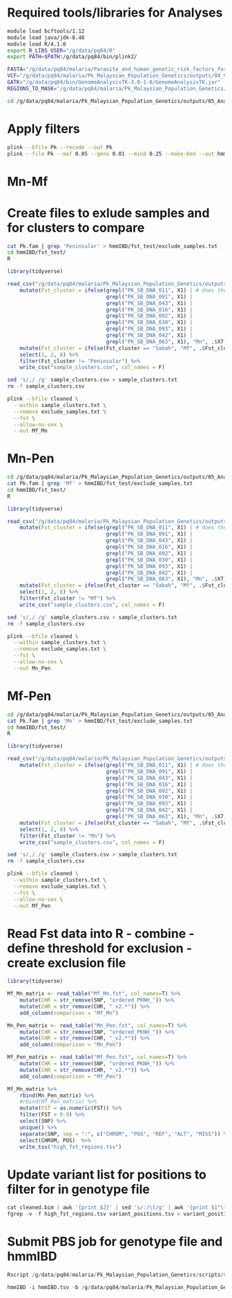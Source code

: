 # Required tools/libraries for Analyses

```bash
module load bcftools/1.12
module load java/jdk-8.40 
module load R/4.1.0 
export R_LIBS_USER="/g/data/pq84/R"
export PATH=$PATH:/g/data/pq84/bin/plink2/

FASTA="/g/data/pq84/malaria/Parasite_and_human_genetic_risk_factors_for_Pk_malaria/data/ref_genomes/PKA1H1/fasta"
VCF="/g/data/pq84/malaria/Pk_Malaysian_Population_Genetics/outputs/04_Variant_calling/filtered/"
GATK="/g/data/pq84/bin/GenomeAnalysisTK-3.8-1-0/GenomeAnalysisTK.jar"
REGIONS_TO_MASK="/g/data/pq84/malaria/Pk_Malaysian_Population_Genetics/outputs/05_Analyses/regions_to_mask.list"

cd /g/data/pq84/malaria/Pk_Malaysian_Population_Genetics/outputs/05_Analyses
```

# Apply filters 

```bash
plink --bfile Pk --recode --out Pk
plink --file Pk --maf 0.05 --geno 0.01 --mind 0.25 --make-bed --out hmmIBD/fst_test/cleaned
```

# Mn-Mf
# Create files to exlude samples and for clusters to compare
```bash
cat Pk.fam | grep 'Peninsular' > hmmIBD/fst_test/exclude_samples.txt
cd hmmIBD/fst_test/
R
```

```R
library(tidyverse)

read_csv("/g/data/pq84/malaria/Pk_Malaysian_Population_Genetics/outputs/05_Analyses/Pk.csv", col_names = F) %>% 
    mutate(Fst_cluster = ifelse(grepl("PK_SB_DNA_011", X1) | # does the ID match any of these
                                grepl("PK_SB_DNA_091", X1) | 
                                grepl("PK_SB_DNA_043", X1) |
                                grepl("PK_SB_DNA_016", X1) |  
                                grepl("PK_SB_DNA_092", X1) | 
                                grepl("PK_SB_DNA_030", X1) | 
                                grepl("PK_SB_DNA_093", X1) | 
                                grepl("PK_SB_DNA_042", X1) | 
                                grepl("PK_SB_DNA_063", X1), "Mn", .$X7)) %>% # if not, just use values from X7 - clusters and Sabah
    mutate(Fst_cluster = ifelse(Fst_cluster == "Sabah", "Mf", .$Fst_cluster)) %>% # if its the remaining Sabah samples, make them Mn, else keep them the same
    select(1, 2, 8) %>%
    filter(Fst_cluster != "Peninsular") %>%
    write_csv("sample_clusters.csv", col_names = F)
```

```bash
sed 's/,/ /g' sample_clusters.csv > sample_clusters.txt
rm -f sample_clusters.csv

plink --bfile cleaned \
  --within sample_clusters.txt \
  --remove exclude_samples.txt \
  --fst \
  --allow-no-sex \
  --out Mf_Mn
```

# Mn-Pen
```bash
cd /g/data/pq84/malaria/Pk_Malaysian_Population_Genetics/outputs/05_Analyses
cat Pk.fam | grep 'Mf' > hmmIBD/fst_test/exclude_samples.txt
cd hmmIBD/fst_test/
R
```

```R
library(tidyverse)

read_csv("/g/data/pq84/malaria/Pk_Malaysian_Population_Genetics/outputs/05_Analyses/Pk.csv", col_names = F) %>% 
    mutate(Fst_cluster = ifelse(grepl("PK_SB_DNA_011", X1) | # does the ID match any of these
                                grepl("PK_SB_DNA_091", X1) | 
                                grepl("PK_SB_DNA_043", X1) |
                                grepl("PK_SB_DNA_016", X1) |  
                                grepl("PK_SB_DNA_092", X1) | 
                                grepl("PK_SB_DNA_030", X1) | 
                                grepl("PK_SB_DNA_093", X1) | 
                                grepl("PK_SB_DNA_042", X1) | 
                                grepl("PK_SB_DNA_063", X1), "Mn", .$X7)) %>% # if not, just use values from X7 - clusters and Sabah
    mutate(Fst_cluster = ifelse(Fst_cluster == "Sabah", "Mf", .$Fst_cluster)) %>% # if its the remaining Sabah samples, make them Mn, else keep them the same
    select(1, 2, 8) %>%
    filter(Fst_cluster != "Mf") %>%
    write_csv("sample_clusters.csv", col_names = F)
```

```bash
sed 's/,/ /g' sample_clusters.csv > sample_clusters.txt
rm -f sample_clusters.csv

plink --bfile cleaned \
  --within sample_clusters.txt \
  --remove exclude_samples.txt \
  --fst \
  --allow-no-sex \
  --out Mn_Pen
```

# Mf-Pen
```bash
cd /g/data/pq84/malaria/Pk_Malaysian_Population_Genetics/outputs/05_Analyses
cat Pk.fam | grep 'Mn' > hmmIBD/fst_test/exclude_samples.txt
cd hmmIBD/fst_test/
R
```

```R
library(tidyverse)

read_csv("/g/data/pq84/malaria/Pk_Malaysian_Population_Genetics/outputs/05_Analyses/Pk.csv", col_names = F) %>% 
    mutate(Fst_cluster = ifelse(grepl("PK_SB_DNA_011", X1) | # does the ID match any of these
                                grepl("PK_SB_DNA_091", X1) | 
                                grepl("PK_SB_DNA_043", X1) |
                                grepl("PK_SB_DNA_016", X1) |  
                                grepl("PK_SB_DNA_092", X1) | 
                                grepl("PK_SB_DNA_030", X1) | 
                                grepl("PK_SB_DNA_093", X1) | 
                                grepl("PK_SB_DNA_042", X1) | 
                                grepl("PK_SB_DNA_063", X1), "Mn", .$X7)) %>% # if not, just use values from X7 - clusters and Sabah
    mutate(Fst_cluster = ifelse(Fst_cluster == "Sabah", "Mf", .$Fst_cluster)) %>% # if its the remaining Sabah samples, make them Mn, else keep them the same
    select(1, 2, 8) %>%
    filter(Fst_cluster != "Mn") %>%
    write_csv("sample_clusters.csv", col_names = F)
```

```bash
sed 's/,/ /g' sample_clusters.csv > sample_clusters.txt
rm -f sample_clusters.csv

plink --bfile cleaned \
  --within sample_clusters.txt \
  --remove exclude_samples.txt \
  --fst \
  --allow-no-sex \
  --out Mf_Pen
```


# Read Fst data into R - combine - define threshold for exclusion - create exclusion file 

```R
library(tidyverse)

Mf_Mn_matrix <- read_table("Mf_Mn.fst", col_names=T) %>%
    mutate(CHR = str_remove(SNP, "ordered_PKNH_")) %>%
    mutate(CHR = str_remove(CHR, "_v2.*")) %>% 
    add_column(comparison = "Mf_Mn")

Mn_Pen_matrix <- read_table("Mn_Pen.fst", col_names=T) %>%
    mutate(CHR = str_remove(SNP, "ordered_PKNH_")) %>%
    mutate(CHR = str_remove(CHR, "_v2.*")) %>% 
    add_column(comparison = "Mn_Pen")

Mf_Pen_matrix <- read_table("Mf_Pen.fst", col_names=T) %>%
    mutate(CHR = str_remove(SNP, "ordered_PKNH_")) %>%
    mutate(CHR = str_remove(CHR, "_v2.*")) %>% 
    add_column(comparison = "Mf_Pen")

Mf_Mn_matrix %>% 
    rbind(Mn_Pen_matrix) %>% 
    #rbind(Mf_Pen_matrix) %>% 
    mutate(FST = as.numeric(FST)) %>% 
    filter(FST > 0.9) %>% 
    select(SNP) %>% 
    unique() %>% 
    separate(SNP, sep = ":", c("CHROM", "POS", "REF", "ALT", "MISS")) %>% 
    select(CHROM, POS)  %>% 
    write_tsv("high_fst_regions.tsv")  
```

# Update variant list for positions to filter for in genotype file 

```R
cat cleaned.bim | awk '{print $2}' | sed 's/:/\t/g' | awk '{print $1"\t"$2}' | sort -n | uniq > variant_positions.tsv
fgrep -v -f high_fst_regions.tsv variant_positions.tsv > variant_positions_excluding_fst.tsv
```

# Submit PBS job for genotype file and hmmIBD

```R
Rscript /g/data/pq84/malaria/Pk_Malaysian_Population_Genetics/scripts/06_Analysis/hmmIBD_testing/hmmIBD_genotype_file_fst.R

hmmIBD -i hmmIBD.tsv -b /g/data/pq84/malaria/Pk_Malaysian_Population_Genetics/outputs/05_Analyses/hmmIBD/exclude.txt -o Pk
```